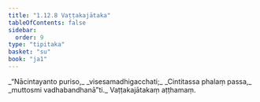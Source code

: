 ```yaml
---
title: "1.12.8 Vaṭṭakajātaka"
tableOfContents: false
sidebar:
  order: 9
type: "tipitaka"
basket: "su"
book: "ja1"
---
```



<DynamicBreadcrumb />

<Division number="118" book="ja1" bookNo="22" page="27">

<Paragraph number="261" type="verses" book="ja1">
_“Nācintayanto puriso,_  
_visesamadhigacchati;_  
_Cintitassa phalaṃ passa,_  
_muttosmi vadhabandhanā”ti._  


</Paragraph>
</Division>

<Paragraph number="262" type="center" book="ja1">
Vaṭṭakajātakaṃ aṭṭhamaṃ.
</Paragraph>